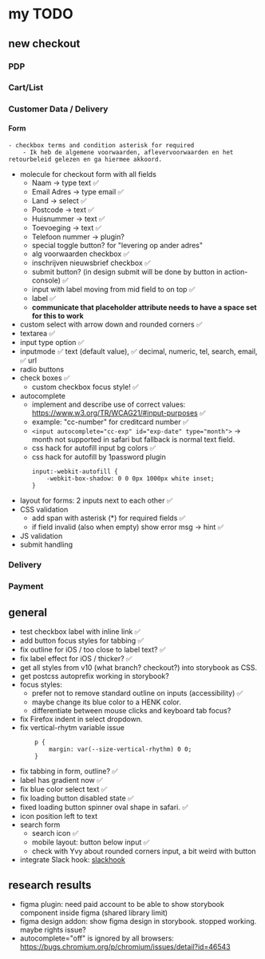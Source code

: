 
<Meta title="ToDo" />

# my TODO

## new checkout
### PDP
### Cart/List
### Customer Data / Delivery
#### Form
    - checkbox terms and condition asterisk for required
        - Ik heb de algemene voorwaarden, aflevervoorwaarden en het retourbeleid gelezen en ga hiermee akkoord.
- molecule for checkout form with all fields
    - Naam -> type text  ✅
    - Email Adres -> type email  ✅
    - Land -> select  ✅
    - Postcode -> text  ✅
    - Huisnummer -> text  ✅
    - Toevoeging -> text  ✅
    - Telefoon nummer -> plugin?
    - special toggle button? for "levering op ander adres"
    - alg voorwaarden checkbox ✅
    - inschrijven nieuwsbrief checkbox ✅
    - submit button? (in design submit will be done by button in action-console)  ✅
    - input with label moving from mid field to on top ✅
    - label ✅
    - **communicate that placeholder attribute needs to have a space set for this to work**
- custom select with arrow down and rounded corners ✅
- textarea ✅
- input type option ✅
- inputmode ✅
    text (default value), ✅
    decimal,
    numeric,
    tel,
    search,
    email, ✅
    url
- radio buttons
- check boxes ✅
    - custom checkbox focus style! ✅
- autocomplete
    - implement and describe use of correct values: https://www.w3.org/TR/WCAG21/#input-purposes ✅
    - example: "cc-number" for creditcard number ✅
    - ```<input autocomplete="cc-exp" id="exp-date" type="month">``` -> month not supported in safari but fallback is normal text field.
    - css hack for autofill input bg colors ✅
    - css hack for autofill by 1password plugin
        ```
        input:-webkit-autofill {
            -webkit-box-shadow: 0 0 0px 1000px white inset;
        }
        ```
- layout for forms: 2 inputs next to each other ✅
- CSS validation
    - add span with asterisk (*) for required fields ✅
    - if field invalid (also when empty) show error msg -> hint ✅
- JS validation
- submit handling
### Delivery
### Payment

## general
- test checkbox label with inline link ✅
- add button focus styles for tabbing ✅
- fix outline for iOS / too close to label text? ✅
- fix label effect for iOS / thicker? ✅
- get all styles from v10 (what branch? checkout?) into storybook as CSS.
- get postcss autoprefix working in storybook?
- focus styles:
    - prefer not to remove standard outline on inputs (accessibility) ✅
    - maybe change its blue color to a HENK color.
    - differentiate between mouse clicks and keyboard tab focus?
- fix Firefox indent in select dropdown.
- fix vertical-rhytm variable issue
    ```
        p {
            margin: var(--size-vertical-rhythm) 0 0;
        }
    ```
- fix tabbing in form, outline? ✅
- label has gradient now ✅
- fix blue color select text ✅
- fix loading button disabled state ✅
- fixed loading button spinner oval shape in safari. ✅
- icon position left to text
- search form
    - search icon ✅
    - mobile layout: button below input ✅
    - check with Yvy about rounded corners input, a bit weird with button
- integrate Slack hook: [slackhook](https://www.chromatic.com/docs/integrations)

## research results
- figma plugin: need paid account to be able to show storybook component inside figma (shared library limit)
- figma design addon: show figma design in storybook. stopped working. maybe rights issue?
- autocomplete="off" is ignored by all browsers: https://bugs.chromium.org/p/chromium/issues/detail?id=46543